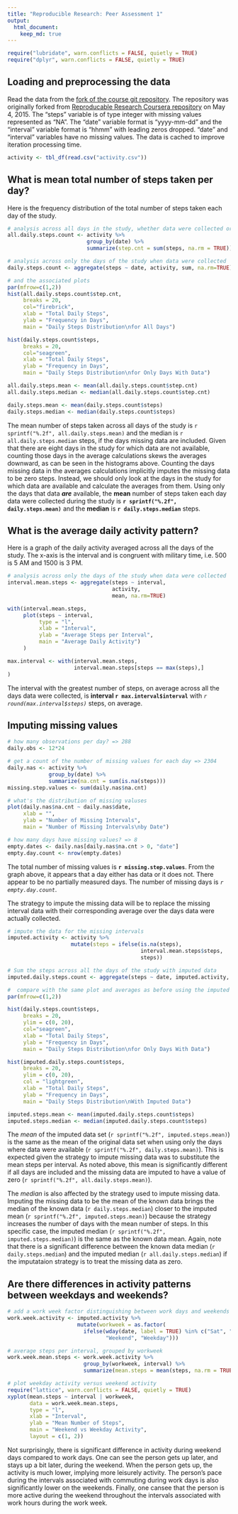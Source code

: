 ```yaml
---
title: "Reproducible Research: Peer Assessment 1"
output: 
  html_document:
    keep_md: true
---
```


```r
require("lubridate", warn.conflicts = FALSE, quietly = TRUE)
require("dplyr", warn.conflicts = FALSE, quietly = TRUE)
```

## Loading and preprocessing the data

Read the data from the [fork of the course git repository][1]. The repository was originally forked from [Reproducable Research Coursera repository][2] on May 4, 2015. The "steps" variable is of type integer with missing values represented as "NA". The "date" variable format is "yyyy-mm-dd" and the "interval" variable format is "hhmm" with leading zeros dropped. "date" and "interval" variables have no missing values. The data is cached to improve iteration processing time.

```r
activity <- tbl_df(read.csv("activity.csv"))
```

## What is mean total number of steps taken per day?

Here is the frequency distribution of the total number of steps taken each day of the study.

```r
# analysis across all days in the study, whether data were collected or not
all.daily.steps.count <- activity %>% 
                         group_by(date) %>% 
                         summarize(step.cnt = sum(steps, na.rm = TRUE))

# analysis across only the days of the study when data were collected
daily.steps.count <- aggregate(steps ~ date, activity, sum, na.rm=TRUE)

# and the associated plots
par(mfrow=c(1,2))
hist(all.daily.steps.count$step.cnt,
     breaks = 20,
     col="firebrick",
     xlab = "Total Daily Steps",
     ylab = "Frequency in Days",
     main = "Daily Steps Distribution\nfor All Days")

hist(daily.steps.count$steps,
     breaks = 20,
     col="seagreen",
     xlab = "Total Daily Steps",
     ylab = "Frequency in Days",
     main = "Daily Steps Distribution\nfor Only Days With Data")

all.daily.steps.mean <- mean(all.daily.steps.count$step.cnt)
all.daily.steps.median <- median(all.daily.steps.count$step.cnt)

daily.steps.mean <- mean(daily.steps.count$steps)
daily.steps.median <- median(daily.steps.count$steps)
```

The mean number of steps taken across all days of the study is `r sprintf("%.2f", all.daily.steps.mean)` and the median is `r all.daily.steps.median` steps, if the days missing data are included. Given that there are eight days in the study for which data are not available, counting those days in the average calculations skews the averages downward, as can be seen in the histograms above. Counting the days missing data in the averages calculations implicitly imputes the missing data to be zero steps. Instead, we should only look at the days in the study for which data are available and calculate the averages from them. Using only the days that data ***are*** available, the **mean** number of steps taken each day data were collected during the study is **`r sprintf("%.2f", daily.steps.mean)`** and the **median** is **`r daily.steps.median`** steps.

## What is the average daily activity pattern?

Here is a graph of the daily activity averaged across all the days of the study. The x-axis is the interval and is congruent with military time, i.e. 500 is 5 AM and 1500 is 3 PM.

```r
# analysis across only the days of the study when data were collected
interval.mean.steps <- aggregate(steps ~ interval, 
                                 activity, 
                                 mean, na.rm=TRUE)

with(interval.mean.steps, 
     plot(steps ~ interval, 
          type = "l",
          xlab = "Interval",
          ylab = "Average Steps per Interval",
          main = "Average Daily Activity")
     )

max.interval <- with(interval.mean.steps,
                     interval.mean.steps[steps == max(steps),]
)
```

The interval with the greatest number of steps, on average across all the days data were collected, is **interval `r max.interval$interval`** with *`r round(max.interval$steps)`* steps, on average.

## Imputing missing values

```r
# how many observations per day? => 288
daily.obs <- 12*24

# get a count of the number of missing values for each day => 2304
daily.nas <- activity %>% 
             group_by(date) %>% 
             summarize(na.cnt = sum(is.na(steps)))
missing.step.values <- sum(daily.nas$na.cnt)

# what's the distribution of missing valuses
plot(daily.nas$na.cnt ~ daily.nas$date, 
     xlab = "",
     ylab = "Number of Missing Intervals",
     main = "Number of Missing Intervals\nby Date")

# how many days have missing values? => 8
empty.dates <- daily.nas[daily.nas$na.cnt > 0, "date"]
empty.day.count <- nrow(empty.dates)
```

The total number of missing values is **`r missing.step.values`**. From the graph above, it appears that a day either has data or it does not. There appear to be no partially measured days. The number of missing days is *`r empty.day.count`*.

The strategy to impute the missing data will be to replace the missing interval data with their corresponding average over the days data were actually collected.

```r
# impute the data for the missing intervals
imputed.activity <- activity %>%
                    mutate(steps = ifelse(is.na(steps), 
                                          interval.mean.steps$steps, 
                                          steps))

# Sum the steps across all the days of the study with imputed data
imputed.daily.steps.count <- aggregate(steps ~ date, imputed.activity, sum)

#  compare with the same plot and averages as before using the imputed data
par(mfrow=c(1,2))

hist(daily.steps.count$steps,
     breaks = 20,
     ylim = c(0, 20),
     col="seagreen",
     xlab = "Total Daily Steps",
     ylab = "Frequency in Days",
     main = "Daily Steps Distribution\nfor Only Days With Data")

hist(imputed.daily.steps.count$steps,
     breaks = 20,
     ylim = c(0, 20),
     col = "lightgreen",
     xlab = "Total Daily Steps",
     ylab = "Frequency in Days",
     main = "Daily Steps Distribution\nWith Imputed Data")

imputed.steps.mean <- mean(imputed.daily.steps.count$steps)
imputed.steps.median <- median(imputed.daily.steps.count$steps)
```

The *mean* of the imputed data set (`r sprintf("%.2f", imputed.steps.mean)`) is the same as the mean of the original data set when using only the days where data were available (`r sprintf("%.2f", daily.steps.mean)`). This is expected given the strategy to impute missing data was to substitute the mean steps per interval. As noted above, this mean is significantly different if all days are included and the missing data are imputed to have a value of zero (`r sprintf("%.2f", all.daily.steps.mean)`).

The *median* is also affected by the strategy used to impute missing data. Imputing the missing data to be the mean of the known data brings the median of the known data (`r daily.steps.median`) closer to the imputed mean (`r sprintf("%.2f", imputed.steps.mean)`) because the strategy increases the number of days with the mean number of steps. In this specific case, the imputed median (`r sprintf("%.2f", imputed.steps.median)`) is the same as the known data mean. Again, note that there is a significant difference between the known data median (`r daily.steps.median`) and the imputed median (`r all.daily.steps.median`) if the imputataion strategy is to treat the missing data as zero.

## Are there differences in activity patterns between weekdays and weekends?

```r
# add a work week factor distinguishing between work days and weekends
work.week.activity <- imputed.activity %>%
                      mutate(workweek = as.factor(
                        ifelse(wday(date, label = TRUE) %in% c("Sat", "Sun"),
                               "Weekend", "Weekday"))) 

# average steps per interval, grouped by workweek
work.week.mean.steps <- work.week.activity %>% 
                        group_by(workweek, interval) %>% 
                        summarize(mean.steps = mean(steps, na.rm = TRUE))

# plot weekday activity versus weekend activity
require("lattice", warn.conflicts = FALSE, quietly = TRUE)
xyplot(mean.steps ~ interval | workweek, 
       data = work.week.mean.steps, 
       type = "l",
       xlab = "Interval",
       ylab = "Mean Number of Steps",
       main = "Weekend vs Weekday Activity",
       layout = c(1, 2))
```

Not surprisingly, there is significant difference in activity during weekend days compared to work days. One can see the person gets up later, and stays up a bit later, during the weekend. When the person gets up, the activity is much lower, implying more leisurely activity. The person's pace during the intervals associated with commuting during work days is also significantly lower on the weekends. Finally, one cansee that the person is more active during the weekend throughout the intervals associated with work hours during the work week.

[1]: https://github.com/davelpat/RepData_PeerAssessment1
[2]: http://github.com/rdpeng/RepData_PeerAssessment1
